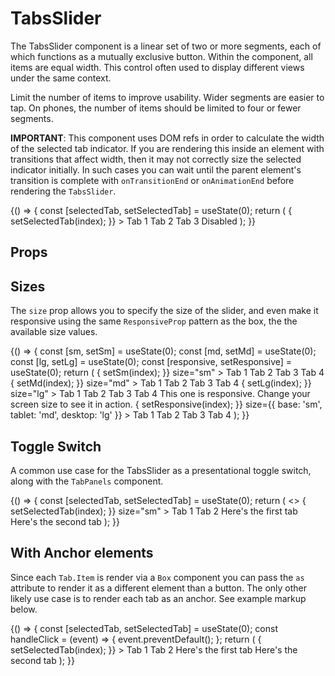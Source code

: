 
<Meta title="Components/TabsSlider/Overview" component={TabsSlider} />

# TabsSlider

The TabsSlider component is a linear set of two or more segments, each of which functions as a mutually exclusive button. Within the component, all items are equal width. This control often used to display different views under the same context.

Limit the number of items to improve usability. Wider segments are easier to tap. On phones, the number of items should be limited to four or fewer segments.

**IMPORTANT**: This component uses DOM refs in order to calculate the width of the selected tab indicator. If you are rendering this inside an element with transitions
that affect width, then it may not correctly size the selected indicator initially. In such cases you can wait until the parent element's
transition is complete with `onTransitionEnd` or `onAnimationEnd` before rendering the `TabsSlider`.

<Canvas isExpanded>
  <Story name="Default">
    {() => {
      const [selectedTab, setSelectedTab] = useState(0);
      return (
        <TabsSlider
          value={selectedTab}
          onChange={(event, index) => {
            setSelectedTab(index);
          }}
        >
          <TabsSlider.Item>Tab 1</TabsSlider.Item>
          <TabsSlider.Item>Tab 2</TabsSlider.Item>
          <TabsSlider.Item>Tab 3</TabsSlider.Item>
          <TabsSlider.Item isDisabled>Disabled</TabsSlider.Item>
        </TabsSlider>
      );
    }}
  </Story>
</Canvas>

## Props

<ArgsTable of={TabsSlider} />

## Sizes

The `size` prop allows you to specify the size of the slider,
and even make it responsive using the same `ResponsiveProp` pattern as the box, the the available size values.

<Canvas isExpanded>
  <Story name="Size">
    {() => {
      const [sm, setSm] = useState(0);
      const [md, setMd] = useState(0);
      const [lg, setLg] = useState(0);
      const [responsive, setResponsive] = useState(0);
      return (
        <Box childGap="md">
          <TabsSlider
            value={sm}
            onChange={(event, index) => {
              setSm(index);
            }}
            size="sm"
          >
            <TabsSlider.Item>Tab 1</TabsSlider.Item>
            <TabsSlider.Item>Tab 2</TabsSlider.Item>
            <TabsSlider.Item>Tab 3</TabsSlider.Item>
            <TabsSlider.Item>Tab 4</TabsSlider.Item>
          </TabsSlider>
          <TabsSlider
            value={md}
            onChange={(event, index) => {
              setMd(index);
            }}
            size="md"
          >
            <TabsSlider.Item>Tab 1</TabsSlider.Item>
            <TabsSlider.Item>Tab 2</TabsSlider.Item>
            <TabsSlider.Item>Tab 3</TabsSlider.Item>
            <TabsSlider.Item>Tab 4</TabsSlider.Item>
          </TabsSlider>
          <TabsSlider
            value={lg}
            onChange={(event, index) => {
              setLg(index);
            }}
            size="lg"
          >
            <TabsSlider.Item>Tab 1</TabsSlider.Item>
            <TabsSlider.Item>Tab 2</TabsSlider.Item>
            <TabsSlider.Item>Tab 3</TabsSlider.Item>
            <TabsSlider.Item>Tab 4</TabsSlider.Item>
          </TabsSlider>
          <Box>This one is responsive. Change your screen size to see it in action.</Box>
          <TabsSlider
            value={responsive}
            onChange={(event, index) => {
              setResponsive(index);
            }}
            size={{ base: 'sm', tablet: 'md', desktop: 'lg' }}
          >
            <TabsSlider.Item>Tab 1</TabsSlider.Item>
            <TabsSlider.Item>Tab 2</TabsSlider.Item>
            <TabsSlider.Item>Tab 3</TabsSlider.Item>
            <TabsSlider.Item>Tab 4</TabsSlider.Item>
          </TabsSlider>
        </Box>
      );
    }}
  </Story>
</Canvas>

## Toggle Switch

A common use case for the TabsSlider as a presentational toggle switch, along with the `TabPanels` component.

<Canvas isExpanded>
  <Story name="ToggleSwitch">
    {() => {
      const [selectedTab, setSelectedTab] = useState(0);
      return (
        <>
          <Box maxWidth="150px">
            <TabsSlider
              value={selectedTab}
              onChange={(event, index) => {
                setSelectedTab(index);
              }}
              size="sm"
            >
              <TabsSlider.Item>Tab 1</TabsSlider.Item>
              <TabsSlider.Item>Tab 2</TabsSlider.Item>
            </TabsSlider>
          </Box>
          <TabPanels value={selectedTab}>
            <Box padding="lg">Here's the first tab</Box>
            <Box padding="lg">Here's the second tab</Box>
          </TabPanels>
        </>
      );
    }}
  </Story>
</Canvas>

## With Anchor elements

Since each `Tab.Item` is render via a `Box` component you can pass the `as` attribute to render it as a different element than a button.
The only other likely use case is to render each tab as an anchor. See example markup below.

<Canvas isExpanded>
  <Story name="Anchor Elements">
    {() => {
      const [selectedTab, setSelectedTab] = useState(0);
      const handleClick = (event) => { event.preventDefault(); };
      return (
        <Box childGap="md">
          <TabsSlider
            value={selectedTab}
            onChange={(event, index) => {
              setSelectedTab(index);
            }}
          >
            <TabsSlider.Item as="a" href="#firstPanel" id="tabOneAnchor" aria-controls="firstPanel" style={{ textDecoration: 'none' }} onClick={handleClick}>
              Tab 1
            </TabsSlider.Item>
            <TabsSlider.Item as="a" href="#secondPanel" id="tabTwoAnchor" aria-controls="secondPanel" style={{ textDecoration: 'none' }} onClick={handleClick}>
              Tab 2
            </TabsSlider.Item>
          </TabsSlider>
           <TabPanels value={selectedTab}>
            <Box padding="lg" id="firstPanel" aria-labelledby="tabOneAnchor">Here's the first tab</Box>
            <Box padding="lg" id="secondPanel" aria-labelledby="tabTwoAnchor">Here's the second tab</Box>
          </TabPanels>
        </Box>
      );
    }}
  </Story>
</Canvas>